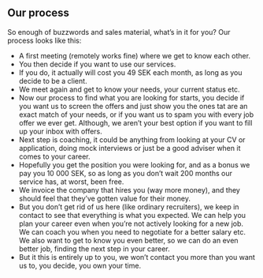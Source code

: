 ## Our process

So enough of buzzwords and sales material, what’s in
it for you? Our process looks like this:

-   A first meeting (remotely works fine) where we get to know each other.
-   You then decide if you want to use our services.
-   If you do, it actually will cost you 49 SEK each month, as long as you decide to be a client.
-   We meet again and get to know your needs, your current status etc.
-   Now our process to find what you are looking for starts, you decide if you want us to screen
    the offers and just show you the ones tat are an exact match of your needs, or if you want us to spam you
    with every job offer we ever get. Although, we aren’t your best option if you want to fill
    up your inbox with offers.
-   Next step is coaching, it could be anything from looking at your CV or application, doing mock
    interviews or just be a good adviser when it comes to your career.
-   Hopefully you get the position you were looking for, and as a bonus we pay you 10 000 SEK, so as
    long as you don’t wait 200 months our service has, at worst, been free.
-   We invoice the company that hires you (way more money), and they should feel that they’ve gotten value for
    their money.
-   But you don’t get rid of us here (like ordinary recruiters), we keep in contact to see that
    everything is what you expected. We can help you plan your career even when you’re not actively
    looking for a new job. We can coach you when you need to negotiate for a better salary etc. We
    also want to get to know you even better, so we can do an even better job, finding the next step
    in your career.
-   But it this is entirely up to you, we won’t contact you more than you want us to, you decide, you own your time.
